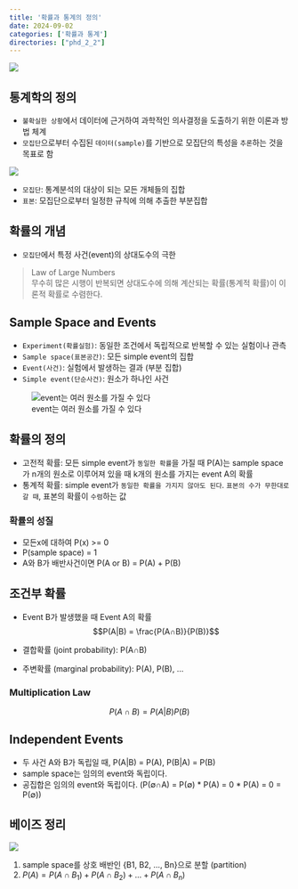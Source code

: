 ```yaml
---
title: '확률과 통계의 정의'
date: 2024-09-02
categories: ['확률과 통계']
directories: ["phd_2_2"]
---
```


![](/img/stat-thumb.jpg){.post-thumbnail}

## 통계학의 정의

- `불확실한 상황`에서 데이터에 근거하여 과학적인 의사결정을 도출하기 위한 이론과 방법 체계
- `모집단`으로부터 수집된 `데이터(sample)`를 기반으로 모집단의 특성을 `추론`하는 것을 목표로 함

![](/img/mosu.png)

- `모집단`: 통계분석의 대상이 되는 모든 개체들의 집합
- `표본`: 모집단으로부터 일정한 규칙에 의해 추출한 부분집합

## 확률의 개념

- `모집단`에서 특정 사건(event)의 상대도수의 극한

> Law of Large Numbers  
> 무수히 많은 시행이 반복되면 상대도수에 의해 계산되는 확률(통계적 확률)이 이론적 확률로 수렴한다.

## Sample Space and Events

- `Experiment(확률실험)`: 동일한 조건에서 독립적으로 반복할 수 있는 실험이나 관측
- `Sample space(표본공간)`: 모든 simple event의 집합
- `Event(사건)`: 실험에서 발생하는 결과 (부분 집합)
- `Simple event(단순사건)`: 원소가 하나인 사건

![event는 여러 원소를 가질 수 있다](/img/event.png)

## 확률의 정의

- 고전적 확률: 모든 simple event가 `동일한 확률`을 가질 때 P(A)는 sample space가 n개의 원소로 이루어져 있을 때 k개의 원소를 가지는 event A의 확률
- 통계적 확률: simple event가 `동일한 확률을 가지지 않아도 된다`. `표본의 수가 무한대로 갈 때`, 표본의 확률이 `수렴`하는 값

### 확률의 성질

- 모든x에 대하여 P(x) >= 0
- P(sample space) = 1
- A와 B가 배반사건이면 P(A or B) = P(A) + P(B)

## 조건부 확률

- Event B가 발생했을 때 Event A의 확률
$$P(A|B) = \frac{P(A∩B)}{P(B)}$$

- 결합확률 (joint probability): P(A∩B)
- 주변확률 (marginal probability): P(A), P(B), ...

### Multiplication Law

$$P(A∩B) = P(A|B)P(B)$$

## Independent Events

- 두 사건 A와 B가 독립일 때, P(A|B) = P(A), P(B|A) = P(B)
- sample space는 임의의 event와 독립이다.
- 공집합은 임의의 event와 독립이다. (P(∅∩A) = P(∅) * P(A) = 0 * P(A) = 0 = P(∅))

## 베이즈 정리

![](/img/bayse.png)

1. sample space를 상호 배반인 {B1, B2, ..., Bn}으로 분할 (partition)
2. $P(A) = P(A∩B_1) + P(A∩B_2) + ... + P(A∩B_n)$

